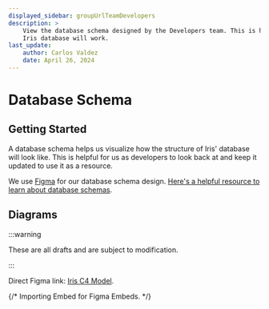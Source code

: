 ```yaml
---
displayed_sidebar: groupUrlTeamDevelopers
description: >
    View the database schema designed by the Developers team. This is how the
    Iris database will work.
last_update:
    author: Carlos Valdez
    date: April 26, 2024
---
```

# Database Schema

## Getting Started

A database schema helps us visualize how the structure of Iris' database
will look like. This is helpful for us as developers to look back at and keep it
updated to use it as a resource.

We use [Figma](https://figma.com/) for our database schema design. [Here's a
helpful resource to learn about database schemas](https://planetscale.com/blog/schema-design-101-relational-databases).

## Diagrams

:::warning

These are all drafts and are subject to modification.

:::

Direct Figma link: [Iris C4 Model](https://www.figma.com/file/l3jyoWmUKjsCxnlQ9M2dC5/).

{/* Importing Embed for Figma Embeds. */}

<Embed url="https://www.figma.com/file/l3jyoWmUKjsCxnlQ9M2dC5/" />
